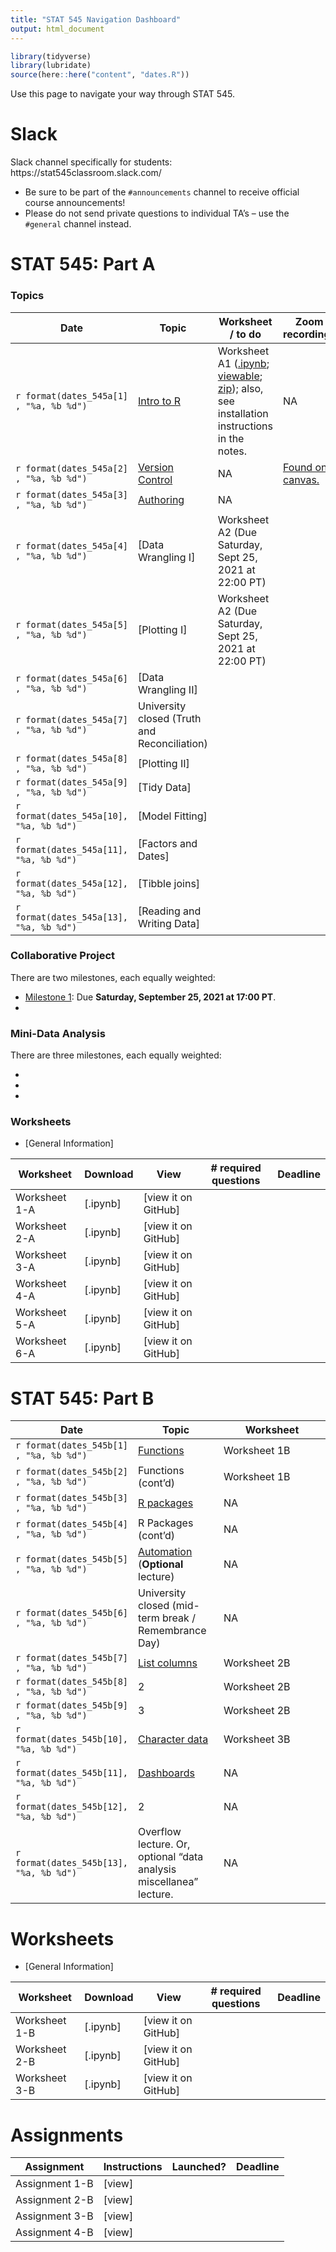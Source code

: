 ```yaml
---
title: "STAT 545 Navigation Dashboard"
output: html_document
---
```


```r
library(tidyverse)
library(lubridate)
source(here::here("content", "dates.R"))
```

Use this page to navigate your way through STAT 545. 

# Slack

Slack channel specifically for students: https://stat545classroom.slack.com/

- Be sure to be part of the `#announcements` channel to receive official course announcements!
- Please do not send private questions to individual TA's -- use the `#general` channel instead.

# STAT 545: Part A

### Topics

| Date | Topic  | Worksheet / to do | Zoom recording? |
|------|--------|-------------------|-----------------|
| `r format(dates_545a[1] , "%a, %b %d")` | [Intro to R](/notes/notes-a01)               | Worksheet A1 ([.ipynb](https://raw.githubusercontent.com/UBC-STAT/stat545.stat.ubc.ca/master/content/worksheets/worksheet_a01.ipynb); [viewable](https://github.com/UBC-STAT/stat545.stat.ubc.ca/blob/master/content/worksheets/worksheet_a01.ipynb); [zip](https://github.com/UBC-STAT/stat545.stat.ubc.ca/raw/master/content/worksheets/worksheet_a01.ipynb.zip)); also, see installation instructions in the notes.  | NA |
| `r format(dates_545a[2] , "%a, %b %d")` | [Version Control](/notes/notes-a02)          | NA | [Found on canvas.](https://canvas.ubc.ca/courses/80816/external_tools/187) |
| `r format(dates_545a[3] , "%a, %b %d")` | [Authoring](/notes/notes-a03)                | NA |
| `r format(dates_545a[4] , "%a, %b %d")` | [Data Wrangling I]         | Worksheet A2 (Due Saturday, Sept 25, 2021 at 22:00 PT) |
| `r format(dates_545a[5] , "%a, %b %d")` | [Plotting I]               | Worksheet A2 (Due Saturday, Sept 25, 2021 at 22:00 PT) |
| `r format(dates_545a[6] , "%a, %b %d")` | [Data Wrangling II]        |  |
| `r format(dates_545a[7] , "%a, %b %d")` | University closed (Truth and Reconciliation) |  |
| `r format(dates_545a[8] , "%a, %b %d")` | [Plotting II]              |  |
| `r format(dates_545a[9] , "%a, %b %d")` | [Tidy Data]                |  |
| `r format(dates_545a[10], "%a, %b %d")` | [Model Fitting]            |  |
| `r format(dates_545a[11], "%a, %b %d")` | [Factors and Dates]        |  |
| `r format(dates_545a[12], "%a, %b %d")` | [Tibble joins]             |  |
| `r format(dates_545a[13], "%a, %b %d")` | [Reading and Writing Data] |  |

### Collaborative Project

There are two milestones, each equally weighted:

- [Milestone 1](/collaborative-project/milestone1/): Due __Saturday, September 25, 2021 at 17:00 PT__.
- [Milestone 2]: Due __Saturday, October 2, 2021 at 17:00 PT__.

### Mini-Data Analysis

There are three milestones, each equally weighted:

- [Milestone 1]: Due __Saturday, October 9, 2021 at 17:00 PT__. 
- [Milestone 2]: Due __Saturday, October 16, 2021 at 17:00 PT__. 
- [Milestone 3]: Due __Saturday, October 23, 2021 at 17:00 PT__. 

### Worksheets

- [General Information]

| Worksheet | Download | View | # required questions | Deadline |
|-----------|----------|------|----------------------|----------|
| Worksheet 1-A | [.ipynb] | [view it on GitHub] |  |
| Worksheet 2-A | [.ipynb] | [view it on GitHub] |  |
| Worksheet 3-A | [.ipynb] | [view it on GitHub] |  |
| Worksheet 4-A | [.ipynb] | [view it on GitHub] |  | 
| Worksheet 5-A | [.ipynb] | [view it on GitHub] |  |
| Worksheet 6-A | [.ipynb] | [view it on GitHub] |  |


# STAT 545: Part B

| Date | Topic | Worksheet |
|------|-------|-----------|
| `r format(dates_545b[1] , "%a, %b %d")` | [Functions]()           | Worksheet 1B |
| `r format(dates_545b[2] , "%a, %b %d")` | Functions (cont'd)  | Worksheet 1B |
| `r format(dates_545b[3] , "%a, %b %d")` | [R packages]()          | NA |
| `r format(dates_545b[4] , "%a, %b %d")` | R Packages (cont'd) | NA |
| `r format(dates_545b[5] , "%a, %b %d")` | [Automation]() (**Optional** lecture) | NA |
| `r format(dates_545b[6] , "%a, %b %d")` | University closed (mid-term break / Remembrance Day) | NA |
| `r format(dates_545b[7] , "%a, %b %d")` | [List columns]() | Worksheet 2B |
| `r format(dates_545b[8] , "%a, %b %d")` | 2 | Worksheet 2B |
| `r format(dates_545b[9] , "%a, %b %d")` | 3 | Worksheet 2B |
| `r format(dates_545b[10], "%a, %b %d")` | [Character data]() | Worksheet 3B |
| `r format(dates_545b[11], "%a, %b %d")` | [Dashboards]() | NA |
| `r format(dates_545b[12], "%a, %b %d")` | 2 | NA |
| `r format(dates_545b[13], "%a, %b %d")` | Overflow lecture. Or, optional "data analysis miscellanea" lecture. | NA |


# Worksheets

- [General Information]

| Worksheet | Download | View | # required questions | Deadline |
|-----------|----------|------|----------------------|----------|
| Worksheet 1-B | [.ipynb] | [view it on GitHub] |  |  |
| Worksheet 2-B | [.ipynb] | [view it on GitHub] |  |  |
| Worksheet 3-B | [.ipynb] | [view it on GitHub] |  | |


# Assignments

| Assignment | Instructions | Launched? | Deadline |
|------------|--------------|-----------|----------|
| Assignment 1-B | [view] |  | |
| Assignment 2-B | [view] |  | |
| Assignment 3-B | [view] |  | |
| Assignment 4-B | [view] |  | |

